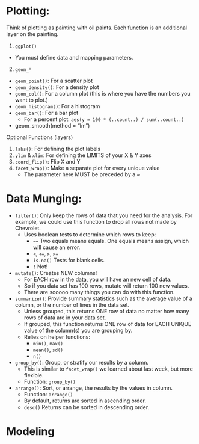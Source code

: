 # Plotting:

Think of plotting as painting with oil paints. Each function is an additional layer on the painting.

1. `ggplot()`
  - You must define data and mapping parameters.
2. `geom_*`
  - `geom_point()`: For a scatter plot
  - `geom_density()`: For a density plot
  - `geom_col()`: For a column plot (this is where you have the numbers you want to plot.)
  - `geom_histogram()`: For a histogram
  - `geom_bar()`: For a bar plot
    - For a percent plot: `aes(y = 100 * (..count..) / sum(..count..)`
  - geom_smooth(method = "lm")

Optional Functions (layers)

1. `labs()`: For defining the plot labels
2. `ylim` & `xlim`: For defining the LIMITS of your X & Y axes
3. `coord_flip()`: Flip X and Y
4. `facet_wrap()`: Make a separate plot for every unique value
   - The parameter here MUST be preceded by a ~



# Data Munging:

- `filter()`: Only keep the rows of data that you need for the analysis. For example, we could use this function to drop all rows not made by Chevrolet.
    - Uses boolean tests to determine which rows to keep:
        - `==` Two equals means equals. One equals means assign, which will cause an error.
        - `<`, `<=`, `>`, `>=`
        - `is.na()` Tests for blank cells.
        - `!` Not!
- `mutate()`: Creates NEW columns!
    - For EACH row in the data, you will have an new cell of data.
    - So if you data set has 100 rows, mutate will return 100 new values.
    - There are sooooo many things you can do with this function.
- `summarize()`: Provide summary statistics such as the average value of a column, or the number of lines in the data set.
    - Unless grouped, this returns ONE row of data no matter how many rows of data are in your data set.
    - If grouped, this function returns ONE row of data for EACH UNIQUE value of the column(s) you are grouping by.
    - Relies on helper functions:
        - `min()`, `max()`
        - `mean()`, `sd()`
        - `n()`
- `group_by()`: Group, or stratify our results by a column. 
    - This is similar to `facet_wrap()` we learned about last week, but more flexible.
    - Function: `group_by()`
- `arrange()`: Sort, or arrange, the results by the values in column.
    - Function: `arrange()`
    - By default, returns are sorted in ascending order.
    - `desc()` Returns can be sorted in descending order.


# Modeling

